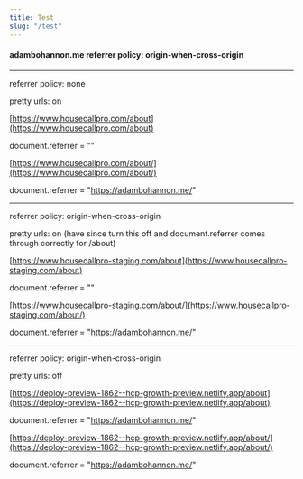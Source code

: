 ```yaml
---
title: Test
slug: "/test"
---
```


#### adambohannon.me referrer policy: origin-when-cross-origin

---

referrer policy: none

pretty urls: on

[https://www.housecallpro.com/about](https://www.housecallpro.com/about)

document.referrer = ""

[https://www.housecallpro.com/about/](https://www.housecallpro.com/about/)

document.referrer = "https://adambohannon.me/"

---

referrer policy: origin-when-cross-origin

pretty urls: on (have since turn this off and document.referrer comes through correctly for /about)

[https://www.housecallpro-staging.com/about](https://www.housecallpro-staging.com/about)

document.referrer = ""

[https://www.housecallpro-staging.com/about/](https://www.housecallpro-staging.com/about/)

document.referrer = "https://adambohannon.me/"

---

referrer policy: origin-when-cross-origin

pretty urls: off

[https://deploy-preview-1862--hcp-growth-preview.netlify.app/about](https://deploy-preview-1862--hcp-growth-preview.netlify.app/about)

document.referrer = "https://adambohannon.me/"

[https://deploy-preview-1862--hcp-growth-preview.netlify.app/about/](https://deploy-preview-1862--hcp-growth-preview.netlify.app/about/)

document.referrer = "https://adambohannon.me/"
